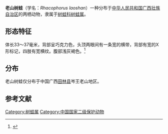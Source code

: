 {{Speciesbox
|image = 
|status =DD
|status_system = IUCN3.1
|status_ref =<ref name=iucn>{{IUCN|authors=IUCN SSC Amphibian Specialist Group|year=2020|id=78585243|title=''Rhacophorus laoshan''|page =e.T78585243A122172347|access-date=2021-04-15}}</ref>
|genus =Rhacophorus
|species =laoshan
|authority = Mo, Jiang, Xie and Ohler, 2008
|synonyms =
}}
'''老山树蛙'''（学名：''Rhacophorus laoshan''）一种分布于[[中华人民共和国|中华人民共和国]][[广西壮族自治区|广西壮族自治区]]的两栖动物，隶属于[[树蛙科|树蛙科]][[树蛙属|树蛙属]]。
==形态特征==
体长33～37毫米，背部呈巧克力色，头顶两眼间有一条宽的横带，背部有宽的X形标记，四肢有宽横纹。腹部浅灰褐色。<ref>{{cite journal |author1=Yun Ming Mo, Jian Ping Jiang, Feng Xie & Annemarie Ohler |title=A New Species of Rhacophorus (Anura: Ranidae) from China |journal=''Asiatic Herpetological Research'' |date=2008 |volume=11 |pages=85-92 |url=http://www.asiatic-herpetological.org/Archive/Volume2011/11_15.pdf |accessdate=2021-04-15 |archive-date=2016-03-15 |archive-url=https://web.archive.org/web/20160315085104/http://www.asiatic-herpetological.org/Archive/Volume2011/11_15.pdf |dead-url=no }}</ref>
==分布==
老山树蛙仅分布于中国广西[[田林县|田林县]]岑王老山地区。

==参考文献==
{{reflist}}
[[Category:树蛙属|Category:树蛙属]]
[[Category:中国国家二级保护动物|Category:中国国家二级保护动物]]